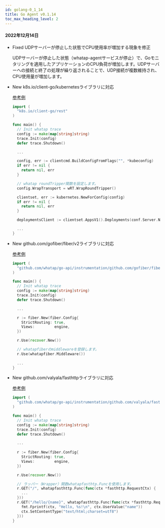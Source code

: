 ```yaml
---
id: golang-0_1_14
title: Go Agent v0.1.14
toc_max_heading_level: 2
---
```



#### 2022年12月14日

-   <Status>Fixed</Status> UDPサーバーが停止した状態でCPU使用率が増加する現象を修正

    UDPサーバーが停止した状態（whatap-agentサービスが停止）で、Goモニタリングを適用したアプリケーションのCPU負荷が増加します。UDPサーバーへの接続と終了の処理が繰り返されることで、UDP接続が複数維持され、CPU使用量が増加します。

-   <Status>New</Status> k8s.io/client-go/kubernetesライブラリに対応

    [参考例](https://github.com/whatap/go-api-example/tree/main/k8s.io/client-go/kubernetes)

    ```go title='golang'
    import (
      "k8s.io/client-go/rest"
    )

    func main() {
      // Init whatap trace
      config := make(map[string]string)
      trace.Init(config)
      defer trace.Shutdown()

      ...

      config, err := clientcmd.BuildConfigFromFlags("", *kubeconfig)
      if err != nil {
        return nil, err
      }

      // whatap roundTripper関数を設定します。 
      config.WrapTransport = wRT.WrapRoundTripper()

      clientset, err := kubernetes.NewForConfig(config)
      if err != nil {
        return nil, err
      }

      deploymentsClient := clientset.AppsV1().Deployments(conf.Server.Namespace)

      ...
    }
    ```

-   <Status>New</Status> github.com/gofiber/fiber/v2ライブラリに対応

    [参考例](https://github.com/whatap/go-api-example/tree/main/github.com/gofiber/fiber)

    ```go title='golang'
    import (
      "github.com/whatap/go-api/instrumentation/github.com/gofiber/fiber/v2/whatapfiber"
    )

    func main() {
      // Init whatap trace
      config := make(map[string]string)
      trace.Init(config)
      defer trace.Shutdown()

      ...

      r := fiber.New(fiber.Config{
        StrictRouting: true,
        Views:         engine,
      })

      r.Use(recover.New())

      // whatapfiberのmiddlewareを登録します。
      r.Use(whatapfiber.Middleware())
      
      ...
    }
    ```

-   <Status>New</Status> github.com/valyala/fasthttpライブラリに対応

    [参考例](https://github.com/whatap/go-api-example/tree/main/github.com/valyala/fasthttp)

    ```go title='golang'
    import (
      "github.com/whatap/go-api/instrumentation/github.com/valyala/fasthttp/whatapfasthttp"
    )

    func main() {
      // Init whatap trace
      config := make(map[string]string)
      trace.Init(config)
      defer trace.Shutdown()

      ...
        
      r := fiber.New(fiber.Config{
        StrictRouting: true,
        Views:         engine,
      })

      r.Use(recover.New())

      // ラッパー（Wrapper）関数whatapfasthtp.Funcを使用します。 
      r.GET("/", whatapfasthttp.Func(func(ctx *fasthttp.RequestCtx) {
        ...
      }))
      r.GET("/hello/{name}", whatapfasthttp.Func(func(ctx *fasthttp.RequestCtx) {
        fmt.Fprintf(ctx, "Hello, %s!\n", ctx.UserValue("name"))
        ctx.SetContentType("text/html;charset=utf8")
      }))
    }
    ```
